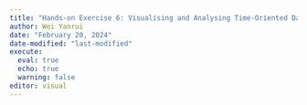 ```yaml
---
title: "Hands-on Exercise 6: Visualising and Analysing Time-Oriented Data"
author: Wei Yanrui
date: "February 20, 2024"
date-modified: "last-modified"
execute: 
  eval: true
  echo: true
  warning: false
editor: visual
---
```


